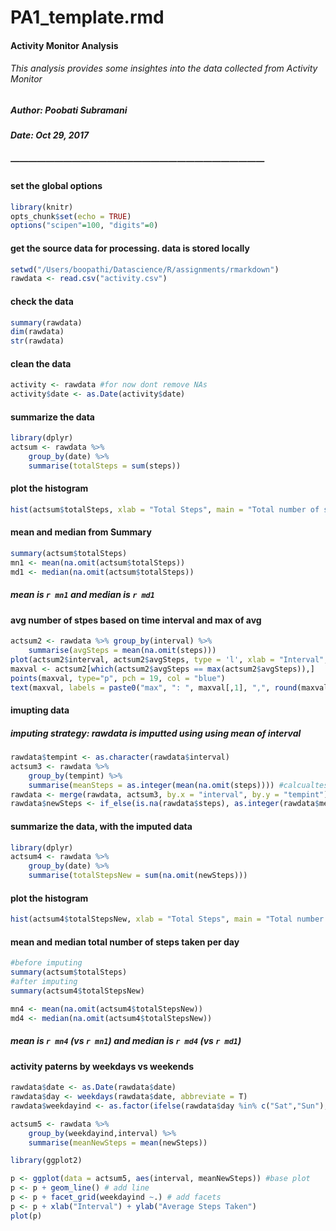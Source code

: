 # PA1_template.rmd
#### Activity Monitor Analysis
###### This analysis provides some insightes into the data collected from Activity Monitor
##### Author: Poobati Subramani
##### Date: Oct 29, 2017
##### ---------------------------------------------------------------------------------------

#### set the global options
```r
library(knitr)
opts_chunk$set(echo = TRUE)
options("scipen"=100, "digits"=0)
```

#### get the source data for processing. data is stored locally
```r
setwd("/Users/boopathi/Datascience/R/assignments/rmarkdown")
rawdata <- read.csv("activity.csv")
```

#### check the data 
```r
summary(rawdata)
dim(rawdata)
str(rawdata)
```

#### clean the data
```r
activity <- rawdata #for now dont remove NAs
activity$date <- as.Date(activity$date)
```

#### summarize the data
```r
library(dplyr)
actsum <- rawdata %>%
    group_by(date) %>%
    summarise(totalSteps = sum(steps))
```

#### plot the histogram
```r
hist(actsum$totalSteps, xlab = "Total Steps", main = "Total number of steps per day")
```

#### mean and median from Summary
```r
summary(actsum$totalSteps)
mn1 <- mean(na.omit(actsum$totalSteps))
md1 <- median(na.omit(actsum$totalSteps))
```
##### mean is `r mn1` and median is `r md1`

#### avg number of stpes based on time interval and max of avg
```r
actsum2 <- rawdata %>% group_by(interval) %>%
    summarise(avgSteps = mean(na.omit(steps)))
plot(actsum2$interval, actsum2$avgSteps, type = 'l', xlab = "Interval", ylab = "avg steps")
maxval <- actsum2[which(actsum2$avgSteps == max(actsum2$avgSteps)),]
points(maxval, type="p", pch = 19, col = "blue")
text(maxval, labels = paste0("max", ": ", maxval[,1], ",", round(maxval[2])), pos = 4)
```

#### imupting data
##### imputing strategy: rawdata is imputted using using mean of interval
```r
rawdata$tempint <- as.character(rawdata$interval)
actsum3 <- rawdata %>% 
    group_by(tempint) %>%
    summarise(meanSteps = as.integer(mean(na.omit(steps)))) #calcualtes mean by intervals
rawdata <- merge(rawdata, actsum3, by.x = "interval", by.y = "tempint") #add new Steps to rawdata
rawdata$newSteps <- if_else(is.na(rawdata$steps), as.integer(rawdata$meanSteps), rawdata$steps) #use mean where stpes is NA
```


#### summarize the data, with the imputed data
```r
library(dplyr)
actsum4 <- rawdata %>%
    group_by(date) %>%
    summarise(totalStepsNew = sum(na.omit(newSteps)))
```

#### plot the histogram
```r
hist(actsum4$totalStepsNew, xlab = "Total Steps", main = "Total number of steps per day - imputed")
```

#### mean and median total number of steps taken per day
```r
#before imputing
summary(actsum$totalSteps)
#after imputing
summary(actsum4$totalStepsNew)

mn4 <- mean(na.omit(actsum4$totalStepsNew))
md4 <- median(na.omit(actsum4$totalStepsNew))
```
##### mean is `r mn4` (vs `r mn1`) and median is `r md4` (vs `r md1`)

#### activity paterns by weekdays vs weekends
```r
rawdata$date <- as.Date(rawdata$date)
rawdata$day <- weekdays(rawdata$date, abbreviate = T)
rawdata$weekdayind <- as.factor(ifelse(rawdata$day %in% c("Sat","Sun"), "Weekend","Weekday"))

actsum5 <- rawdata %>% 
    group_by(weekdayind,interval) %>%
    summarise(meanNewSteps = mean(newSteps))

library(ggplot2)

p <- ggplot(data = actsum5, aes(interval, meanNewSteps)) #base plot
p <- p + geom_line() # add line
p <- p + facet_grid(weekdayind ~.) # add facets
p <- p + xlab("Interval") + ylab("Average Steps Taken") 
plot(p)
```



